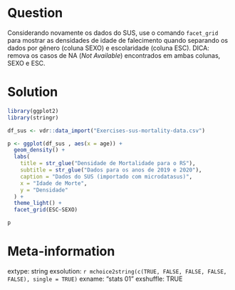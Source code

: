 ```r

```

Question
========

Considerando novamente os dados do SUS, use o comando `facet_grid` para mostrar as densidades de idade de falecimento quando separando os dados por gênero (coluna SEXO) e escolaridade (coluna ESC). DICA: remova os casos de NA (_Not Available_) encontrados em ambas colunas, SEXO e ESC.


Solution
================

```r
library(ggplot2)
library(stringr)

df_sus <- vdr::data_import("Exercises-sus-mortality-data.csv")

p <- ggplot(df_sus , aes(x = age)) + 
  geom_density() + 
  labs(
    title = str_glue("Densidade de Mortalidade para o RS"),
    subtitle = str_glue("Dados para os anos de 2019 e 2020"),
    caption = "Dados do SUS (importado com microdatasus)",
    x = "Idade de Morte",
    y = "Densidade"
  ) + 
  theme_light() + 
  facet_grid(ESC~SEXO)

p
```



Meta-information
================
extype: string
exsolution: `r mchoice2string(c(TRUE, FALSE, FALSE, FALSE, FALSE), single = TRUE)`
exname: "stats 01"
exshuffle: TRUE

